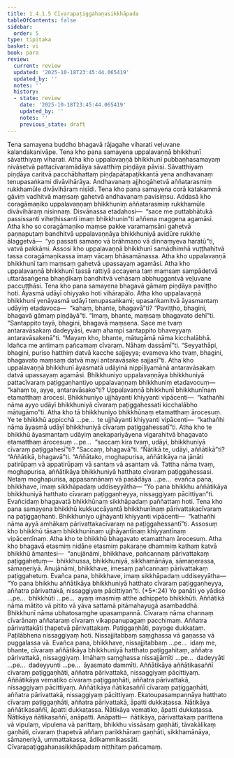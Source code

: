 ```yaml
---
title: 1.4.1.5 Cīvarapaṭiggahaṇasikkhāpada
tableOfContents: false
sidebar:
  order: 5
type: tipitaka
basket: vi
book: para
review:
  current: review
  updated: '2025-10-18T23:45:44.065419'
  updated_by: ''
  notes: ''
  history:
  - state: review
    date: '2025-10-18T23:45:44.065419'
    updated_by: ''
    notes: ''
    previous_state: draft
---
```



<DynamicBreadcrumb />


<ReviewStatus review={frontmatter.review} showDetails={true} />

<HypothesisAnnotation frontmatter={frontmatter} />

<Division number="508" book="para" e="ch" v="1" p="308">

<Paragraph number="1956" book="para">
Tena samayena buddho bhagavā rājagahe viharati veḷuvane kalandakanivāpe. Tena kho pana samayena uppalavaṇṇā bhikkhunī sāvatthiyaṃ viharati. Atha kho uppalavaṇṇā bhikkhunī pubbaṇhasamayaṃ nivāsetvā pattacīvaramādāya sāvatthiṃ piṇḍāya pāvisi. Sāvatthiyaṃ piṇḍāya caritvā pacchābhattaṃ piṇḍapātapaṭikkantā yena andhavanaṃ tenupasaṅkami divāvihārāya. Andhavanaṃ ajjhogāhetvā aññatarasmiṃ rukkhamūle divāvihāraṃ nisīdi. Tena kho pana samayena corā katakammā gāviṃ vadhitvā maṃsaṃ gahetvā andhavanaṃ pavisiṃsu. Addasā kho coragāmaṇiko uppalavaṇṇaṃ bhikkhuniṃ aññatarasmiṃ rukkhamūle divāvihāraṃ nisinnaṃ. Disvānassa etadahosi—  “sace me puttabhātukā passissanti viheṭhissanti imaṃ bhikkhunin”ti aññena maggena agamāsi. Atha kho so coragāmaṇiko maṃse pakke varamaṃsāni gahetvā paṇṇapuṭaṃ bandhitvā uppalavaṇṇāya bhikkhuniyā avidūre rukkhe ālaggetvā—  “yo passati samaṇo vā brāhmaṇo vā dinnaṃyeva haratū”ti, vatvā pakkāmi. Assosi kho uppalavaṇṇā bhikkhunī samādhimhā vuṭṭhahitvā tassa coragāmaṇikassa imaṃ vācaṃ bhāsamānassa. Atha kho uppalavaṇṇā bhikkhunī taṃ maṃsaṃ gahetvā upassayaṃ agamāsi. Atha kho uppalavaṇṇā bhikkhunī tassā rattiyā accayena taṃ maṃsaṃ sampādetvā uttarāsaṅgena bhaṇḍikaṃ bandhitvā vehāsaṃ abbhuggantvā veḷuvane paccuṭṭhāsi.
</Paragraph>

<Paragraph number="1957" book="para">
Tena kho pana samayena bhagavā gāmaṃ piṇḍāya paviṭṭho hoti. Āyasmā udāyī ohiyyako hoti vihārapālo. Atha kho uppalavaṇṇā bhikkhunī yenāyasmā udāyī tenupasaṅkami; upasaṅkamitvā āyasmantaṃ udāyiṃ etadavoca—  “kahaṃ, bhante, bhagavā”ti? “Paviṭṭho, bhagini, bhagavā gāmaṃ piṇḍāyā”ti. “Imaṃ, bhante, maṃsaṃ bhagavato dehī”ti. “Santappito tayā, bhagini, bhagavā maṃsena. Sace me tvaṃ antaravāsakaṃ dadeyyāsi, evaṃ ahampi santappito bhaveyyaṃ antaravāsakenā”ti. “Mayaṃ kho, bhante, mātugāmā nāma kicchalābhā. Idañca me antimaṃ pañcamaṃ cīvaraṃ. Nāhaṃ dassāmī”ti. “Seyyathāpi, bhagini, puriso hatthiṃ datvā kacche sajjeyya; evameva kho tvaṃ, bhagini, bhagavato maṃsaṃ datvā mayi antaravāsake sajjasī”ti. Atha kho uppalavaṇṇā bhikkhunī āyasmatā udāyinā nippīḷiyamānā antaravāsakaṃ datvā upassayaṃ agamāsi. Bhikkhuniyo uppalavaṇṇāya bhikkhuniyā pattacīvaraṃ paṭiggaṇhantiyo uppalavaṇṇaṃ bhikkhuniṃ etadavocuṃ—  “kahaṃ te, ayye, antaravāsako”ti? Uppalavaṇṇā bhikkhunī bhikkhunīnaṃ etamatthaṃ ārocesi. Bhikkhuniyo ujjhāyanti khiyyanti vipācenti—  “kathañhi nāma ayyo udāyī bhikkhuniyā cīvaraṃ paṭiggahessati kicchalābho mātugāmo”ti. Atha kho tā bhikkhuniyo bhikkhūnaṃ etamatthaṃ ārocesuṃ. Ye te bhikkhū appicchā …pe…  te ujjhāyanti khiyyanti vipācenti—  “kathañhi nāma āyasmā udāyī bhikkhuniyā cīvaraṃ paṭiggahessatī”ti.
</Paragraph>

<Paragraph number="1958" book="para">
Atha kho te bhikkhū āyasmantaṃ udāyiṃ anekapariyāyena vigarahitvā bhagavato etamatthaṃ ārocesuṃ …pe…  “saccaṃ kira tvaṃ, udāyi, bhikkhuniyā cīvaraṃ paṭiggahesī”ti? “Saccaṃ, bhagavā”ti. “Ñātikā te, udāyi, aññātikā”ti? “Aññātikā, bhagavā”ti. “Aññātako, moghapurisa, aññātikāya na jānāti patirūpaṃ vā appatirūpaṃ vā santaṃ vā asantaṃ vā. Tattha nāma tvaṃ, moghapurisa, aññātikāya bhikkhuniyā hatthato cīvaraṃ paṭiggahessasi. Netaṃ moghapurisa, appasannānaṃ vā pasādāya …pe…  evañca pana, bhikkhave, imaṃ sikkhāpadaṃ uddiseyyātha—
</Paragraph>

</Division>
<Division number="509" book="para" e="ch" v="1" p="310">

<Paragraph number="1959" book="para">
<Emphasis>“Yo pana bhikkhu aññātikāya bhikkhuniyā hatthato cīvaraṃ paṭiggaṇheyya, nissaggiyaṃ pācittiyan”</Emphasis>ti.
</Paragraph>

<Paragraph number="1960" book="para">
Evañcidaṃ bhagavatā bhikkhūnaṃ sikkhāpadaṃ paññattaṃ hoti.
</Paragraph>

</Division>
<Division number="510" book="para" e="ch" v="1" p="310">

<Paragraph number="1961" book="para">
Tena kho pana samayena bhikkhū kukkuccāyantā bhikkhunīnaṃ pārivattakacīvaraṃ na paṭiggaṇhanti. Bhikkhuniyo ujjhāyanti khiyyanti vipācenti—  “kathañhi nāma ayyā amhākaṃ pārivattakacīvaraṃ na paṭiggahessantī”ti.
</Paragraph>

<Paragraph number="1962" book="para">
Assosuṃ kho bhikkhū tāsaṃ bhikkhunīnaṃ ujjhāyantīnaṃ khiyyantīnaṃ vipācentīnaṃ. Atha kho te bhikkhū bhagavato etamatthaṃ ārocesuṃ. Atha kho bhagavā etasmiṃ nidāne etasmiṃ pakaraṇe dhammiṃ kathaṃ katvā bhikkhū āmantesi—  “anujānāmi, bhikkhave, pañcannaṃ pārivattakaṃ paṭiggahetuṃ—  bhikkhussa, bhikkhuniyā, sikkhamānāya, sāmaṇerassa, sāmaṇeriyā. Anujānāmi, bhikkhave, imesaṃ pañcannaṃ pārivattakaṃ paṭiggahetuṃ. Evañca pana, bhikkhave, imaṃ sikkhāpadaṃ uddiseyyātha—
</Paragraph>

</Division>
<Division number="511" book="para" e="ch" v="1" p="310">

<Paragraph number="1963" book="para">
<Emphasis>“Yo pana bhikkhu aññātikāya bhikkhuniyā hatthato cīvaraṃ paṭiggaṇheyya, aññatra pārivattakā, nissaggiyaṃ pācittiyan”</Emphasis>ti. (*5*:<Emphasis>24</Emphasis>)
</Paragraph>

</Division>
<Division number="512" book="para" e="ch" v="1" p="310">

<Paragraph number="1964" book="para">
<Emphasis>Yo panā</Emphasis>ti yo yādiso …pe…  <Emphasis>bhikkhū</Emphasis>ti …pe…  ayaṃ imasmiṃ atthe adhippeto bhikkhūti.
</Paragraph>

<Paragraph number="1965" book="para">
<Emphasis>Aññātikā</Emphasis> nāma mātito vā pitito vā yāva sattamā pitāmahayugā asambaddhā.
</Paragraph>

<Paragraph number="1966" book="para">
<Emphasis>Bhikkhunī</Emphasis> nāma ubhatosaṃghe upasampannā.
</Paragraph>

<Paragraph number="1967" book="para">
<Emphasis>Cīvaraṃ</Emphasis> nāma channaṃ cīvarānaṃ aññataraṃ cīvaraṃ vikappanupagaṃ pacchimaṃ.
</Paragraph>

<Paragraph number="1968" book="para">
<Emphasis>Aññatra pārivattakā</Emphasis>ti ṭhapetvā pārivattakaṃ.
</Paragraph>

<Paragraph number="1969" book="para">
Paṭiggaṇhāti, payoge dukkaṭaṃ. Paṭilābhena nissaggiyaṃ hoti. Nissajjitabbaṃ saṃghassa vā gaṇassa vā puggalassa vā. Evañca pana, bhikkhave, nissajjitabbaṃ …pe…  idaṃ me, bhante, cīvaraṃ aññātikāya bhikkhuniyā hatthato paṭiggahitaṃ, aññatra pārivattakā, nissaggiyaṃ. Imāhaṃ saṃghassa nissajjāmīti …pe…  dadeyyāti …pe…  dadeyyunti …pe…  āyasmato dammīti.
</Paragraph>

</Division>
<Division number="513" book="para" e="ch" v="1" p="311">

<Paragraph number="1970" book="para">
Aññātikāya aññātikasaññī cīvaraṃ paṭiggaṇhāti, aññatra pārivattakā, nissaggiyaṃ pācittiyaṃ. Aññātikāya vematiko cīvaraṃ paṭiggaṇhāti, aññatra pārivattakā, nissaggiyaṃ pācittiyaṃ. Aññātikāya ñātikasaññī cīvaraṃ paṭiggaṇhāti, aññatra pārivattakā, nissaggiyaṃ pācittiyaṃ.
</Paragraph>

<Paragraph number="1971" book="para">
Ekatoupasampannāya hatthato cīvaraṃ paṭiggaṇhāti, aññatra pārivattakā, āpatti dukkaṭassa. Ñātikāya aññātikasaññī, āpatti dukkaṭassa. Ñātikāya vematiko, āpatti dukkaṭassa. Ñātikāya ñātikasaññī, anāpatti.
</Paragraph>

</Division>
<Division number="514" book="para" e="ch" v="1" p="311">

<Paragraph number="1972" book="para">
Anāpatti—  ñātikāya, pārivattakaṃ parittena vā vipulaṃ, vipulena vā parittaṃ, bhikkhu vissāsaṃ gaṇhāti, tāvakālikaṃ gaṇhāti, cīvaraṃ ṭhapetvā aññaṃ parikkhāraṃ gaṇhāti, sikkhamānāya, sāmaṇeriyā, ummattakassa, ādikammikassāti.

</Paragraph>
</Division>

<Paragraph number="1973" type="center" book="para">
Cīvarapaṭiggahaṇasikkhāpadaṃ niṭṭhitaṃ pañcamaṃ.
</Paragraph>